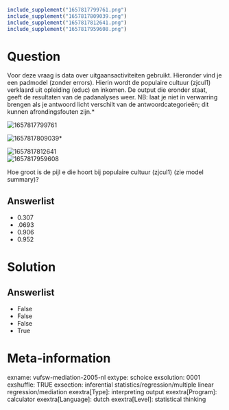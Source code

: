 ```{r, echo = FALSE, results = "hide"}
include_supplement("1657817799761.png")
include_supplement("1657817809039.png")
include_supplement("1657817812641.png")
include_supplement("1657817959608.png")
```

Question
========
Voor deze vraag is data over uitgaansactiviteiten gebruikt. Hieronder
vind je een padmodel (zonder errors). Hierin wordt de populaire cultuur
(zjcul1) verklaard uit opleiding (educ) en inkomen. De output die
eronder staat, geeft de resultaten van de padanalyses weer.* *NB: laat
je niet in verwarring brengen als je antwoord licht verschilt van de
antwoordcategorieën; dit kunnen afrondingsfouten zijn.*  
  
<img src="1657817799761.png" class="fr-fic fr-dii tvcss_2"
alt="1657817799761" />  
  
<img src="1657817809039.png" class="fr-fic fr-dii tvcss_3"
alt="1657817809039" />*  
  
<img src="1657817812641.png" class="fr-fic fr-dii tvcss_3"
alt="1657817812641" />  
<img src="1657817959608.png" class="fr-fic fr-dii tvcss_4"
alt="1657817959608" />  
  
Hoe groot is de pijl e die hoort bij populaire cultuur (zjcul1) (zie
model summary)?

Answerlist
----------
* 0.307
* .0693
* 0.906
* 0.952

Solution
========










Answerlist
----------
* False
* False
* False
* True

Meta-information
================
exname: vufsw-mediation-2005-nl
extype: schoice
exsolution: 0001
exshuffle: TRUE
exsection: inferential statistics/regression/multiple linear regression/mediation
exextra[Type]: interpreting output
exextra[Program]: calculator
exextra[Language]: dutch
exextra[Level]: statistical thinking

